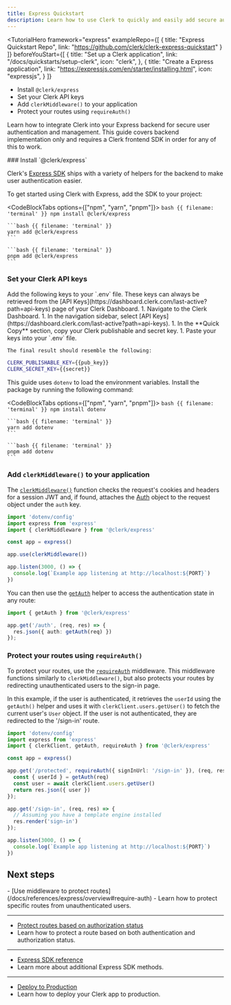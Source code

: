 ```yaml
---
title: Express Quickstart
description: Learn how to use Clerk to quickly and easily add secure authentication and user management to your Express server.
---
```


<TutorialHero
  framework="express"
  exampleRepo={[
    {
      title: "Express Quickstart Repo",
      link: "https://github.com/clerk/clerk-express-quickstart"
    }
  ]}
  beforeYouStart={[
    {
      title: "Set up a Clerk application",
      link: "/docs/quickstarts/setup-clerk",
      icon: "clerk",
    },
    {
      title: "Create a Express application",
      link: "https://expressjs.com/en/starter/installing.html",
      icon: "expressjs",
    }
  ]}
>
  - Install `@clerk/express`
  - Set your Clerk API keys
  - Add `clerkMiddleware()` to your application
  - Protect your routes using `requireAuth()`
</TutorialHero>

Learn how to integrate Clerk into your Express backend for secure user authentication and management. This guide covers backend implementation only and requires a Clerk frontend SDK in order for any of this to work.

<Steps>
  ### Install `@clerk/express`

  Clerk's [Express SDK](/docs/references/express/overview) ships with a variety of helpers for the backend to make user authentication easier.

  To get started using Clerk with Express, add the SDK to your project:

  <CodeBlockTabs options={["npm", "yarn", "pnpm"]}>
    ```bash {{ filename: 'terminal' }}
    npm install @clerk/express
    ```

    ```bash {{ filename: 'terminal' }}
    yarn add @clerk/express
    ```

    ```bash {{ filename: 'terminal' }}
    pnpm add @clerk/express
    ```
  </CodeBlockTabs>

  ### Set your Clerk API keys

  <SignedIn>
    Add the following keys to your `.env` file. These keys can always be retrieved from the [API Keys](https://dashboard.clerk.com/last-active?path=api-keys) page of your Clerk Dashboard.
  </SignedIn>

  <SignedOut>
    1. Navigate to the Clerk Dashboard.
    1. In the navigation sidebar, select [API Keys](https://dashboard.clerk.com/last-active?path=api-keys).
    1. In the **Quick Copy** section, copy your Clerk publishable and secret key.
    1. Paste your keys into your `.env` file.

    The final result should resemble the following:
  </SignedOut>

  ```sh {{ filename: '.env' }}
  CLERK_PUBLISHABLE_KEY={{pub_key}}
  CLERK_SECRET_KEY={{secret}}
  ```

  This guide uses `dotenv` to load the environment variables. Install the package by running the following command:

  <CodeBlockTabs options={["npm", "yarn", "pnpm"]}>
    ```bash {{ filename: 'terminal' }}
    npm install dotenv
    ```

    ```bash {{ filename: 'terminal' }}
    yarn add dotenv
    ```

    ```bash {{ filename: 'terminal' }}
    pnpm add dotenv
    ```
  </CodeBlockTabs>

  ### Add `clerkMiddleware()` to your application

  The [`clerkMiddleware()`](/docs/references/express/overview#clerk-middleware) function checks the request's cookies and headers for a session JWT and, if found, attaches the [Auth](/docs/references/nextjs/auth-object#auth-object) object to the request object under the `auth` key.

  ```ts {{ filename: 'index.ts', mark: [3, 7] }}
  import 'dotenv/config'
  import express from 'express'
  import { clerkMiddleware } from '@clerk/express'

  const app = express()

  app.use(clerkMiddleware())

  app.listen(3000, () => {
    console.log(`Example app listening at http://localhost:${PORT}`)
  })
  ```

  You can then use the [`getAuth`](/docs/references/express/overview#get-auth) helper to access the authentication state in any route:

  ```ts
  import { getAuth } from '@clerk/express'

  app.get('/auth', (req, res) => {
    res.json({ auth: getAuth(req) })
  });
  ```

  ### Protect your routes using `requireAuth()`

  To protect your routes, use the [`requireAuth`](/docs/references/express/overview#require-auth) middleware. This middleware functions similarly to `clerkMiddleware()`, but also protects your routes by redirecting unauthenticated users to the sign-in page.

  In this example, if the user is authenticated, it retrieves the `userId` using the `getAuth()` helper and uses it with `clerkClient.users.getUser()` to fetch the current user's `User` object. If the user is not authenticated, they are redirected to the '/sign-in' route.

  ```ts {{ filename: 'index.ts', mark: [3, [7, 11], [13, 16]] }}
  import 'dotenv/config'
  import express from 'express'
  import { clerkClient, getAuth, requireAuth } from '@clerk/express'

  const app = express()

  app.get('/protected', requireAuth({ signInUrl: '/sign-in' }), (req, res) => {
    const { userId } = getAuth(req)
    const user = await clerkClient.users.getUser()
    return res.json({ user })
  });

  app.get('/sign-in', (req, res) => {
    // Assuming you have a template engine installed
    res.render('sign-in')
  });

  app.listen(3000, () => {
    console.log(`Example app listening at http://localhost:${PORT}`)
  })
  ```
</Steps>

## Next steps

<Cards>
  - [Use middleware to protect routes](/docs/references/express/overview#require-auth)
  - Learn how to protect specific routes from unauthenticated users.

  ---

  - [Protect routes based on authorization status](/docs/references/express/overview#get-auth)
  - Learn how to protect a route based on both authentication and authorization status.

  ---

  - [Express SDK reference](/docs/references/express/overview)
  - Learn more about additional Express SDK methods.

  ---

  - [Deploy to Production](/docs/deployments/overview)
  - Learn how to deploy your Clerk app to production.
</Cards>
